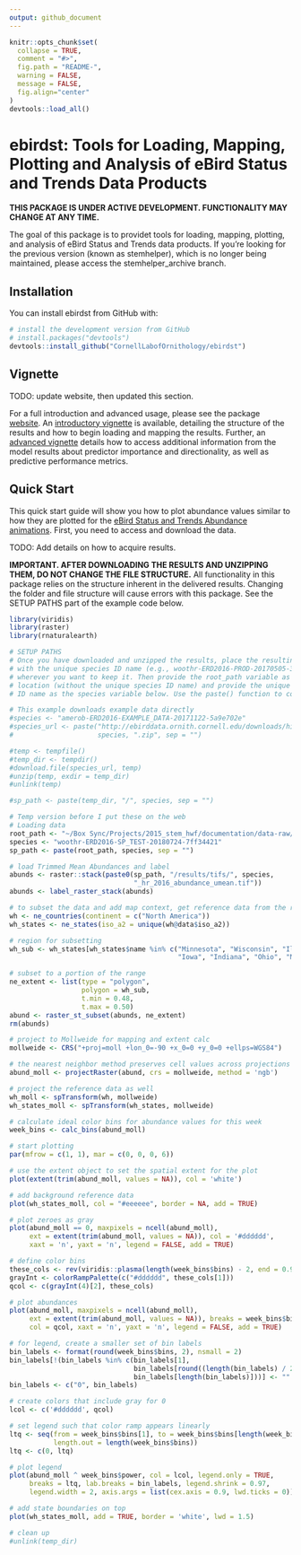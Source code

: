 ```yaml
---
output: github_document
---
```


<!-- README.md is generated from README.Rmd. Please edit that file -->

```r
knitr::opts_chunk$set(
  collapse = TRUE,
  comment = "#>",
  fig.path = "README-",
  warning = FALSE, 
  message = FALSE,
  fig.align="center"
)
devtools::load_all()
```

# ebirdst: Tools for Loading, Mapping, Plotting and Analysis of eBird Status and Trends Data Products

<!-- [![License: GPL v3](https://img.shields.io/badge/License-GPL%20v3-blue.svg)](http://www.gnu.org/licenses/gpl-3.0) -->

**THIS PACKAGE IS UNDER ACTIVE DEVELOPMENT. FUNCTIONALITY MAY CHANGE AT ANY TIME.**

The goal of this package is to providet tools for loading, mapping, plotting, and analysis of eBird Status and Trends data products. If you're looking for the previous version (known as stemhelper), which is no longer being maintained, please access the stemhelper_archive branch.

## Installation

You can install ebirdst from GitHub with:

```r
# install the development version from GitHub
# install.packages("devtools")
devtools::install_github("CornellLabofOrnithology/ebirdst")
```

## Vignette

TODO: update website, then updated this section.

For a full introduction and advanced usage, please see the package [website](https://cornelllabofornithology.github.io/ebirdst). An [introductory vignette](https://cornelllabofornithology.github.io/ebirdst/articles/stem-intro-mapping.html) is available, detailing the structure of the results and how to begin loading and mapping the results. Further, an [advanced vignette](https://cornelllabofornithology.github.io/ebirdst/articles/stem-pipd.html) details how to access additional information from the model results about predictor importance and directionality, as well as predictive performance metrics.

## Quick Start

This quick start guide will show you how to plot abundance values similar to how they are plotted for the [eBird Status and Trends Abundance animations](https://ebird.org/science/status-and-trends/woothr/abundance-map-weekly). First, you need to access and download the data.

TODO: Add details on how to acquire results.

**IMPORTANT. AFTER DOWNLOADING THE RESULTS AND UNZIPPING THEM, DO NOT CHANGE THE FILE STRUCTURE.** All functionality in this package relies on the structure inherent in the delivered results. Changing the folder and file structure will cause errors with this package. See the SETUP PATHS part of the example code below.

```r
library(viridis)
library(raster)
library(rnaturalearth)

# SETUP PATHS
# Once you have downloaded and unzipped the results, place the resulting folder,
# with the unique species ID name (e.g., woothr-ERD2016-PROD-20170505-3f880822)
# wherever you want to keep it. Then provide the root_path variable as that
# location (without the unique species ID name) and provide the unique species 
# ID name as the species variable below. Use the paste() function to combine

# This example downloads example data directly
#species <- "amerob-ERD2016-EXAMPLE_DATA-20171122-5a9e702e"
#species_url <- paste("http://ebirddata.ornith.cornell.edu/downloads/hidden/", 
#                     species, ".zip", sep = "")

#temp <- tempfile()
#temp_dir <- tempdir()
#download.file(species_url, temp)
#unzip(temp, exdir = temp_dir)
#unlink(temp)

#sp_path <- paste(temp_dir, "/", species, sep = "")

# Temp version before I put these on the web
# Loading data
root_path <- "~/Box Sync/Projects/2015_stem_hwf/documentation/data-raw/"
species <- "woothr-ERD2016-SP_TEST-20180724-7ff34421"
sp_path <- paste(root_path, species, sep = "")

# load Trimmed Mean Abundances and label
abunds <- raster::stack(paste0(sp_path, "/results/tifs/", species,
                               "_hr_2016_abundance_umean.tif"))
abunds <- label_raster_stack(abunds)

# to subset the data and add map context, get reference data from the rnaturalearth package
wh <- ne_countries(continent = c("North America"))
wh_states <- ne_states(iso_a2 = unique(wh@data$iso_a2))

# region for subsetting
wh_sub <- wh_states[wh_states$name %in% c("Minnesota", "Wisconsin", "Illinois", 
                                          "Iowa", "Indiana", "Ohio", "Michigan"), ]

# subset to a portion of the range
ne_extent <- list(type = "polygon",
                  polygon = wh_sub,
                  t.min = 0.48,
                  t.max = 0.50)
abund <- raster_st_subset(abunds, ne_extent)
rm(abunds)

# project to Mollweide for mapping and extent calc
mollweide <- CRS("+proj=moll +lon_0=-90 +x_0=0 +y_0=0 +ellps=WGS84")

# the nearest neighbor method preserves cell values across projections
abund_moll <- projectRaster(abund, crs = mollweide, method = 'ngb')

# project the reference data as well
wh_moll <- spTransform(wh, mollweide)
wh_states_moll <- spTransform(wh_states, mollweide)

# calculate ideal color bins for abundance values for this week
week_bins <- calc_bins(abund_moll)

# start plotting
par(mfrow = c(1, 1), mar = c(0, 0, 0, 6))

# use the extent object to set the spatial extent for the plot
plot(extent(trim(abund_moll, values = NA)), col = 'white')

# add background reference data
plot(wh_states_moll, col = "#eeeeee", border = NA, add = TRUE)

# plot zeroes as gray
plot(abund_moll == 0, maxpixels = ncell(abund_moll),
     ext = extent(trim(abund_moll, values = NA)), col = '#dddddd', 
     xaxt = 'n', yaxt = 'n', legend = FALSE, add = TRUE)

# define color bins
these_cols <- rev(viridis::plasma(length(week_bins$bins) - 2, end = 0.9))
grayInt <- colorRampPalette(c("#dddddd", these_cols[1]))
qcol <- c(grayInt(4)[2], these_cols)

# plot abundances
plot(abund_moll, maxpixels = ncell(abund_moll),
     ext = extent(trim(abund_moll, values = NA)), breaks = week_bins$bins,
     col = qcol, xaxt = 'n', yaxt = 'n', legend = FALSE, add = TRUE)

# for legend, create a smaller set of bin labels
bin_labels <- format(round(week_bins$bins, 2), nsmall = 2)
bin_labels[!(bin_labels %in% c(bin_labels[1],
                               bin_labels[round((length(bin_labels) / 2)) + 1],
                               bin_labels[length(bin_labels)]))] <- ""
bin_labels <- c("0", bin_labels)

# create colors that include gray for 0
lcol <- c('#dddddd', qcol)

# set legend such that color ramp appears linearly
ltq <- seq(from = week_bins$bins[1], to = week_bins$bins[length(week_bins$bins)],
           length.out = length(week_bins$bins))
ltq <- c(0, ltq)

# plot legend
plot(abund_moll ^ week_bins$power, col = lcol, legend.only = TRUE,
     breaks = ltq, lab.breaks = bin_labels, legend.shrink = 0.97,
     legend.width = 2, axis.args = list(cex.axis = 0.9, lwd.ticks = 0))

# add state boundaries on top
plot(wh_states_moll, add = TRUE, border = 'white', lwd = 1.5)

# clean up
#unlink(temp_dir)
```
